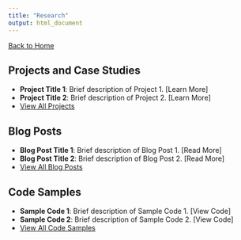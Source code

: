 ```yaml
---
title: "Research"
output: html_document
---
```


[Back to Home](../index.html)

## Projects and Case Studies
- **Project Title 1**: Brief description of Project 1. [Learn More]  
- **Project Title 2**: Brief description of Project 2. [Learn More]  
- [View All Projects](projects_files/projects.html)  

## Blog Posts
- **Blog Post Title 1**: Brief description of Blog Post 1. [Read More]  
- **Blog Post Title 2**: Brief description of Blog Post 2. [Read More]  
- [View All Blog Posts](blog_posts_files/blog_posts.html)

## Code Samples
- **Sample Code 1**: Brief description of Sample Code 1. [View Code]  
- **Sample Code 2**: Brief description of Sample Code 2. [View Code]  
- [View All Code Samples](code_samples_files/code_samples.html)  

